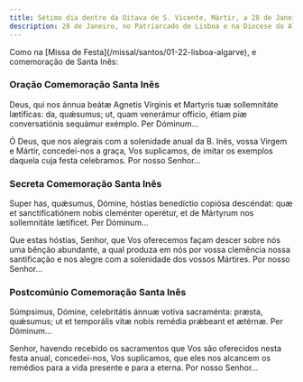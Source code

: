 ```yaml
---
title: Sétimo dia dentro da Oitava de S. Vicente, Mártir, a 28 de Janeiro
description: 28 de Janeiro, no Patriarcado de Lisboa e na Diocese do Algarve
---
```


<aside>
  Como na [Missa de Festa](/missal/santos/01-22-lisboa-algarve), e comemoração
  de Santa Inês:
</aside>

### Oração Comemoração Santa Inês

<div class="side-by-side not-content">

Deus, qui nos ánnua beátæ Agnetis Vírginis et Martyris tuæ sollemnitáte lætíficas: da, quǽsumus; ut, quam venerámur officio, étiam piæ conversatiónis sequámur exémplo. Per Dóminum...

Ó Deus, que nos alegrais com a solenidade anual da B. Inês, vossa Virgem e Mártir, concedei-nos a graça, Vos suplicamos, de imitar os exemplos daquela cuja festa celebramos. Por nosso Senhor...

</div>

### Secreta Comemoração Santa Inês

<div class="side-by-side not-content">

Super has, quǽsumus, Dómine, hóstias benedíctio copiósa descéndat: quæ et sanctificatiónem nobis cleménter operétur, et de Mártyrum nos sollemnitáte lætíficet. Per Dóminum...

Que estas hóstias, Senhor, que Vos oferecemos façam descer sobre nós uma bênção abundante, a qual produza em nós por vossa clemência nossa santificação e nos alegre com a solenidade dos vossos Mártires. Por nosso Senhor...

</div>

### Postcomúnio Comemoração Santa Inês

<div class="side-by-side not-content">

Súmpsimus, Dómine, celebritátis ánnuæ votiva sacraménta: præsta, quǽsumus; ut et temporális vitæ nobis remédia prǽbeant et ætérnæ. Per Dóminum...

Senhor, havendo recebido os sacramentos que Vos são oferecidos nesta festa anual, concedei-nos, Vos suplicamos, que eles nos alcancem os remédios para a vida presente e para a eterna. Por nosso Senhor...

</div>
